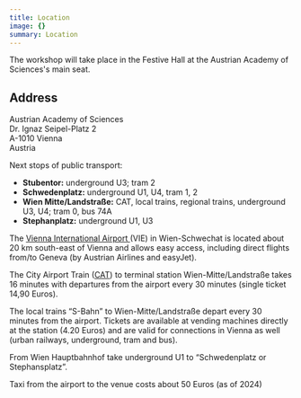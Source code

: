 ```yaml
---
title: Location
image: {}
summary: Location
---
```

The workshop will take place in the Festive Hall at the Austrian Academy of Sciences's main seat.

## **Address**

Austrian Academy of Sciences\
Dr. Ignaz Seipel-Platz 2\
A-1010 Vienna\
Austria

Next stops of public transport:

* **Stubentor:** underground U3; tram 2
* **Schwedenplatz:** underground U1, U4, tram 1, 2
* **Wien Mitte/Landstraße:** CAT, local trains, regional trains, underground U3, U4; tram 0, bus 74A
* **Stephanplatz:** underground U1, U3 

The [Vienna International Airport ](https://www.viennaairport.com/en/passengers)(VIE) in Wien-Schwechat is located about 20 km south-east of Vienna and allows easy access, including direct flights from/to Geneva (by Austrian Airlines and easyJet).

The City Airport Train ([CAT](https://www.cityairporttrain.com/en/home)) to terminal station Wien-Mitte/Landstraße takes 16 minutes with departures from the airport every 30 minutes (single ticket 14,90 Euros). 

The local trains “S-Bahn” to Wien-Mitte/Landstraße depart every 30 minutes from the airport. Tickets are available at vending machines directly at the station (4.20 Euros) and are valid for connections in Vienna as well (urban railways, underground, tram and bus). 

From Wien Hauptbahnhof take underground U1 to “Schwedenplatz or Stephansplatz”.

Taxi from the airport to the venue costs about 50 Euros (as of 2024)
